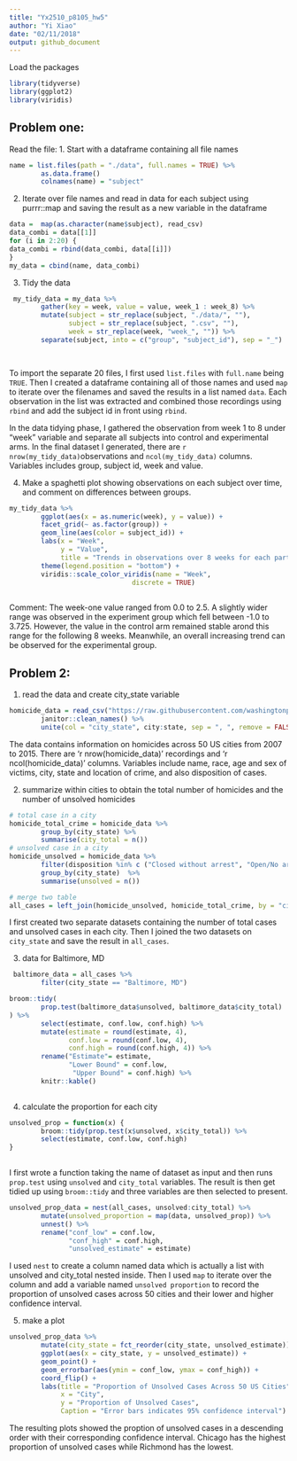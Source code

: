 ```yaml
---
title: "Yx2510_p8105_hw5"
author: "Yi Xiao"
date: "02/11/2018"
output: github_document
---
```

Load the packages 
```r
library(tidyverse)
library(ggplot2)
library(viridis)
```
## Problem one:
Read the file:
1. Start with a dataframe containing all file names
```r

name = list.files(path = "./data", full.names = TRUE) %>% 
        as.data.frame()
        colnames(name) = "subject"

```
2. Iterate over file names and read in data for each subject using purrr::map and saving the result as a new variable in the dataframe
```r
data =  map(as.character(name$subject), read_csv) 
data_combi = data[[1]]
for (i in 2:20) {
data_combi = rbind(data_combi, data[[i]])
}
my_data = cbind(name, data_combi)
```

3. Tidy the data
```r
 my_tidy_data = my_data %>%
        gather(key = week, value = value, week_1 : week_8) %>%
        mutate(subject = str_replace(subject, "./data/", ""),
               subject = str_replace(subject, ".csv", ""),
               week = str_replace(week, "week_", "")) %>%
        separate(subject, into = c("group", "subject_id"), sep = "_")

        
```
To import the separate 20 files, I first used `list.files` with `full.name` being `TRUE`. Then I created a dataframe containing all of those names and used `map` to iterate over the filenames and saved the results in a list named `data`. Each observation in the list was extracted and combined those recordings using `rbind` and add the subject id in front using `rbind`. 

In the data tidying phase, I gathered the observation from week 1 to 8 under "week" variable and separate all subjects into control and experimental arms. In the final dataset I generated, there are `r nrow(my_tidy_data)`observations and `ncol(my_tidy_data)` columns. Variables includes group, subject id, week and value.

4. Make a spaghetti plot showing observations on each subject over time, and comment on differences between groups.

```r
my_tidy_data %>%
        ggplot(aes(x = as.numeric(week), y = value)) +
        facet_grid(~ as.factor(group)) +
        geom_line(aes(color = subject_id)) +
        labs(x = "Week",
             y = "Value",
             title = "Trends in observations over 8 weeks for each participant stratified by study arm") +
        theme(legend.position = "bottom") +
        viridis::scale_color_viridis(name = "Week",
                               discrete = TRUE)  
        
```

Comment: The week-one value ranged from 0.0 to 2.5. A slightly wider range was observed in the experiment group which fell between -1.0 to 3.725. However, the value in the control arm remained stable arond this range for the following 8 weeks. Meanwhile, an overall increasing trend can be observed for the experimental group.


## Problem 2:
1. read the data and create city_state variable
```r
homicide_data = read_csv("https://raw.githubusercontent.com/washingtonpost/data-homicides/master/homicide-data.csv") %>%
        janitor::clean_names() %>%
        unite(col = "city_state", city:state, sep = ", ", remove = FALSE)
```
The data contains information on homicides across 50 US cities from 2007 to 2015. There are 'r nrow(homicide_data)' recordings and 'r ncol(homicide_data)' columns. Variables include name, race, age and sex of victims, city, state and location of crime, and also disposition of cases. 

2. summarize within cities to obtain the total number of homicides and the number of unsolved homicides
```r
# total case in a city
homicide_total_crime = homicide_data %>%
        group_by(city_state) %>%
        summarise(city_total = n()) 
# unsolved case in a city 
homicide_unsolved = homicide_data %>%
        filter(disposition %in% c ("Closed without arrest", "Open/No arrest")) %>%
        group_by(city_state)  %>%
        summarise(unsolved = n())

# merge two table
all_cases = left_join(homicide_unsolved, homicide_total_crime, by = "city_state")

```
I first created two separate datasets containing the number of total cases and unsolved cases in each city. Then I joined the two datasets on `city_state` and save the result in `all_cases`.

3. data for Baltimore, MD
```r
 baltimore_data = all_cases %>%
        filter(city_state == "Baltimore, MD")

broom::tidy(
        prop.test(baltimore_data$unsolved, baltimore_data$city_total)
) %>%
        select(estimate, conf.low, conf.high) %>%
        mutate(estimate = round(estimate, 4),
               conf.low = round(conf.low, 4),
               conf.high = round(conf.high, 4)) %>%
        rename("Estimate"= estimate, 
               "Lower Bound" = conf.low,
                "Upper Bound" = conf.high) %>%
        knitr::kable()
        
```

4. calculate the proportion for each city
```r
unsolved_prop = function(x) {
        broom::tidy(prop.test(x$unsolved, x$city_total)) %>%
        select(estimate, conf.low, conf.high)
}
  
```
I first wrote a function taking the name of dataset as input and then runs `prop.test` using `unsolved` and `city_total` variables. The result is then get tidied up using `broom::tidy` and three variables are then selected to present. 

```r
unsolved_prop_data = nest(all_cases, unsolved:city_total) %>%
        mutate(unsolved_proportion = map(data, unsolved_prop)) %>% 
        unnest() %>%
        rename("conf_low" = conf.low,
               "conf_high" = conf.high,
               "unsolved_estimate" = estimate)      
```
I used `nest` to create a column named data which is actually a list with unsolved and city_total nested inside. Then I used `map` to iterate over the column and add a variable named `unsolved proportion` to record the proportion  of unsolved cases across 50 cities and their lower and higher confidence interval. 

5. make a plot
```r
unsolved_prop_data %>%
        mutate(city_state = fct_reorder(city_state, unsolved_estimate)) %>%
        ggplot(aes(x = city_state, y = unsolved_estimate)) +
        geom_point() +
        geom_errorbar(aes(ymin = conf_low, ymax = conf_high)) +
        coord_flip() +
        labs(title = "Proportion of Unsolved Cases Across 50 US Cities",
             x = "City",
             y = "Proportion of Unsolved Cases",
             Caption = "Error bars indicates 95% confidence interval")
```
The resulting plots showed the proption of unsolved cases in a descending order with their corresponding confidence interval. Chicago has the highest proportion of unsolved cases while Richmond has the lowest. 

